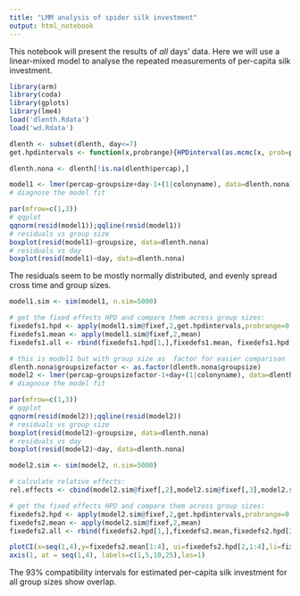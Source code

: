 ```yaml
---
title: "LMM analysis of spider silk investment"
output: html_notebook
---
```

This notebook will present the results of *all* days' data. Here we will use a linear-mixed model to analyse the repeated measurements of per-capita silk investment. 

```r
library(arm)
library(coda)
library(gplots)
library(lme4)
load('dlenth.Rdata')
load('wd.Rdata')

dlenth <- subset(dlenth, day<=7)
get.hpdintervals <- function(x,probrange){HPDinterval(as.mcmc(x, prob=probrange))}

dlenth.nona <- dlenth[!is.na(dlenth$percap),]

```

```r
model1 <- lmer(percap~groupsize+day-1+(1|colonyname), data=dlenth.nona)
# diagnose the model fit 

par(mfrow=c(1,3))
# qqplot 
qqnorm(resid(model1));qqline(resid(model1))
# residuals vs group size
boxplot(resid(model1)~groupsize, data=dlenth.nona)
# residuals vs day 
boxplot(resid(model1)~day, data=dlenth.nona)

```
The residuals seem to be mostly normally distributed, and evenly spread cross time and group sizes. 

```r
model1.sim <- sim(model1, n.sim=5000)

# get the fixed effects HPD and compare them across group sizes:
fixedefs1.hpd <- apply(model1.sim@fixef,2,get.hpdintervals,probrange=0.93)
fixedefs1.mean <- apply(model1.sim@fixef,2,mean)
fixedefs1.all <- rbind(fixedefs1.hpd[1,],fixedefs1.mean, fixedefs1.hpd[2,])

```


```r
# this is model1 but with group size as  factor for easier comparison
dlenth.nona$groupsizefactor <- as.factor(dlenth.nona$groupsize)
model2 <- lmer(percap~groupsizefactor-1+day+(1|colonyname), data=dlenth.nona)
# diagnose the model fit 

par(mfrow=c(1,3))
# qqplot 
qqnorm(resid(model2));qqline(resid(model2))
# residuals vs group size
boxplot(resid(model2)~groupsize, data=dlenth.nona)
# residuals vs day 
boxplot(resid(model2)~day, data=dlenth.nona)

```
```r
model2.sim <- sim(model2, n.sim=5000)

# calculate relative effects:
rel.effects <- cbind(model2.sim@fixef[,2],model2.sim@fixef[,3],model2.sim@fixef[,4])/model2.sim@fixef[,1]

# get the fixed effects HPD and compare them across group sizes:
fixedefs2.hpd <- apply(model2.sim@fixef,2,get.hpdintervals,probrange=0.93)
fixedefs2.mean <- apply(model2.sim@fixef,2,mean)
fixedefs2.all <- rbind(fixedefs2.hpd[1,],fixedefs2.mean,fixedefs2.hpd[2,])

plotCI(x=seq(1,4),y=fixedefs2.mean[1:4], ui=fixedefs2.hpd[2,1:4],li=fixedefs2.hpd[1,1:4],ylab='Estimated per-capita silk investment (a.u.)', xaxt='n', xlab='Group size')
axis(1, at = seq(1,4), labels=c(1,5,10,25),las=1)
```
The 93% compatibility intervals for estimated per-capita silk investment for all group sizes show overlap. 